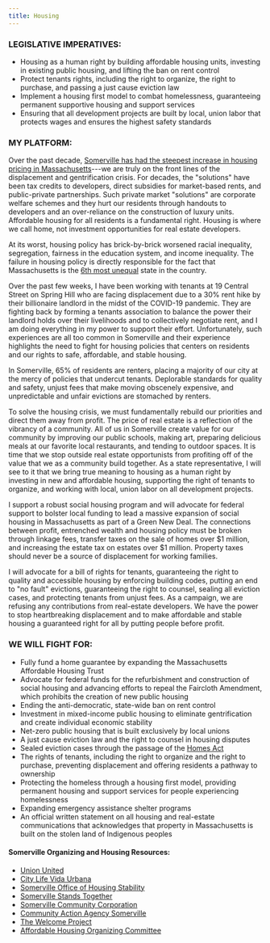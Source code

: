 ```yaml
---
title: Housing
---
```


### LEGISLATIVE IMPERATIVES:

-   Housing as a human right by building affordable housing units, investing in existing public housing, and lifting the ban on rent control 
-   Protect tenants rights, including the right to organize, the right to purchase, and passing a just cause eviction law 
-   Implement a housing first model to combat homelessness, guaranteeing permanent supportive housing and support services 
-   Ensuring that all development projects are built by local, union labor that protects wages and ensures the highest safety standards 

### MY PLATFORM:

Over the past decade, [Somerville has had the steepest increase in housing pricing in Massachusetts](https://www.urban.org/urban-wire/bostons-housing-market-three-charts)---we are truly on the front lines of the displacement and gentrification crisis. For decades, the "solutions" have been tax credits to developers, direct subsidies for market-based rents, and public-private partnerships. Such private market "solutions" are corporate welfare schemes and they hurt our residents through handouts to developers and an over-reliance on the construction of luxury units. Affordable housing for all residents is a fundamental right. Housing is where we call home, not investment opportunities for real estate developers. 

At its worst, housing policy has brick-by-brick worsened racial inequality, segregation, fairness in the education system, and income inequality. The failure in housing policy is directly responsible for the fact that Massachusetts is the [6th most unequal](https://www.epi.org/multimedia/unequal-states-of-america/#/Massachusetts) state in the country.

Over the past few weeks, I have been working with tenants at 19 Central Street on Spring Hill who are facing displacement due to a 30% rent hike by their billionaire landlord in the midst of the COVID-19 pandemic. They are fighting back by forming a tenants association to balance the power their landlord holds over their livelihoods and to collectively negotiate rent, and I am doing everything in my power to support their effort. Unfortunately, such experiences are all too common in Somerville and their experience highlights the need to fight for housing policies that centers on residents and our rights to safe, affordable, and stable housing.

In Somerville, 65% of residents are renters, placing a majority of our city at the mercy of policies that undercut tenants. Deplorable standards for quality and safety, unjust fees that make moving obscenely expensive, and unpredictable and unfair evictions are stomached by renters.

To solve the housing crisis, we must fundamentally rebuild our priorities and direct them away from profit. The price of real estate is a reflection of the vibrancy of a community. All of us in Somerville create value for our community by improving our public schools, making art, preparing delicious meals at our favorite local restaurants, and tending to outdoor spaces. It is time that we stop outside real estate opportunists from profiting off of the value that we as a community build together. As a state representative, I will see to it that we bring true meaning to housing as a human right by investing in new and affordable housing, supporting the right of tenants to organize, and working with local, union labor on all development projects.

I support a robust social housing program and will advocate for federal support to bolster local funding to lead a massive expansion of social housing in Massachusetts as part of a Green New Deal. The connections between profit, entrenched wealth and housing policy must be broken through linkage fees, transfer taxes on the sale of homes over $1 million, and increasing the estate tax on estates over $1 million. Property taxes should never be a source of displacement for working families. 

I will advocate for a bill of rights for tenants, guaranteeing the right to quality and accessible housing by enforcing building codes, putting an end to "no fault" evictions, guaranteeing the right to counsel, sealing all eviction cases, and protecting tenants from unjust fees. As a campaign, we are refusing any contributions from real-estate developers. We have the power to stop heartbreaking displacement and to make affordable and stable housing a guaranteed right for all by putting people before profit.

### WE WILL FIGHT FOR:

-   Fully fund a home guarantee by expanding the Massachusetts Affordable Housing Trust 
-   Advocate for federal funds for the refurbishment and construction of social housing and advancing efforts to repeal the Faircloth Amendment, which prohibits the creation of new public housing  
-   Ending the anti-democratic, state-wide ban on rent control 
-   Investment in mixed-income public housing to eliminate gentrification and create individual economic stability
-   Net-zero public housing that is built exclusively by local unions 
-   A just cause eviction law and the right to counsel in housing disputes
-   Sealed eviction cases through the passage of the  [Homes Act](https://malegislature.gov/Bills/191/H3566)
-   The rights of tenants, including the right to organize and the right to purchase, preventing displacement and offering residents a pathway to ownership
-   Protecting the homeless through a housing first model, providing permanent housing and support services for people experiencing homelessness
-   Expanding emergency assistance shelter programs 
-   An official written statement on all housing and real-estate communications that acknowledges that property in Massachusetts is built on the stolen land of Indigenous peoples

#### Somerville Organizing and Housing Resources: 

-   [Union United](https://unionunitedsomerville.com/)
-   [City Life Vida Urbana](http://www.clvu.org/)
-   [Somerville Office of Housing Stability](https://www.somervillema.gov/departments/office-strategic-planning-and-community-development-ospcd/office-housing-stability)
-   [Somerville Stands Together](https://www.facebook.com/somervillestandstogether/)
-   [Somerville Community Corporation](http://somervillecdc.org/)
-   [Community Action Agency Somerville](https://www.caasomerville.org/)
-   [The Welcome Project](https://www.welcomeproject.org/)
-   [Affordable Housing Organizing Committee](http://somervillecdc.org/affordable-housing-advocacy-committee-ahoc)
